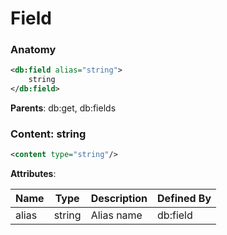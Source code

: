 # Field

### Anatomy

```xml
<db:field alias="string">
    string
</db:field>
```

**Parents**: db:get, db:fields

### Content: string

```xml
<content type="string"/>
```

**Attributes**:

| Name | Type | Description | Defined By |
| ---- | ---- | ----------- | ---------- |
| alias | string | Alias name | db:field |


